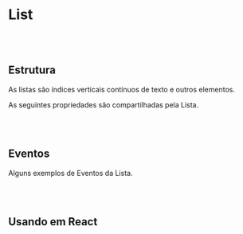 
# List

<br></br>

## Estrutura

As listas são índices verticais contínuos de texto e outros elementos.

<Canvas of={ListStories.Properties}></Canvas>

<Meta isTemplate />

As seguintes propriedades são compartilhadas pela Lista.

<Controls />

<br></br>

## Eventos

Alguns exemplos de Eventos da Lista.

<Source of={ListStories.Events} />

<br></br>

## Usando em React

<Source of={ListStories.FrameworkReact} />
